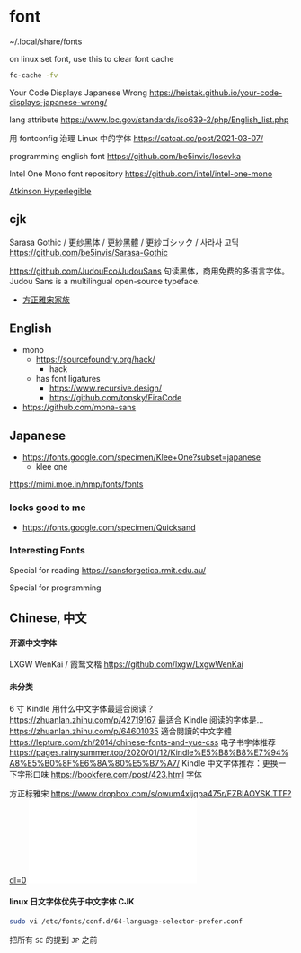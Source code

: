 # font

~/.local/share/fonts

on linux set font, use this to clear font cache

```bash
fc-cache -fv
```

Your Code Displays Japanese Wrong
https://heistak.github.io/your-code-displays-japanese-wrong/

lang attribute
https://www.loc.gov/standards/iso639-2/php/English_list.php

用 fontconfig 治理 Linux 中的字体
https://catcat.cc/post/2021-03-07/

programming english font
https://github.com/be5invis/Iosevka

Intel One Mono font repository
https://github.com/intel/intel-one-mono

[Atkinson Hyperlegible ](https://www.brailleinstitute.org/freefont/#download)

## cjk

Sarasa Gothic / 更纱黑体 / 更紗黑體 / 更紗ゴシック / 사라사 고딕
https://github.com/be5invis/Sarasa-Gothic

https://github.com/JudouEco/JudouSans
句读黑体，商用免费的多语言字体。Judou Sans is a multilingual open-source typeface.

- [方正雅宋家族](https://www.foundertype.com/index.php/FontInfo/index/id/193)

## English

- mono
  - https://sourcefoundry.org/hack/
    - hack
  - has font ligatures
    - <https://www.recursive.design/>
    - <https://github.com/tonsky/FiraCode>
- https://github.com/mona-sans

## Japanese

- https://fonts.google.com/specimen/Klee+One?subset=japanese
  - klee one

https://mimi.moe.in/nmp/fonts/fonts

### looks good to me

- https://fonts.google.com/specimen/Quicksand

### Interesting Fonts

Special for reading
https://sansforgetica.rmit.edu.au/

Special for programming

## Chinese, 中文

#### 开源中文字体

LXGW WenKai / 霞鹜文楷
https://github.com/lxgw/LxgwWenKai

#### 未分类

6 寸 Kindle 用什么中文字体最适合阅读？
https://zhuanlan.zhihu.com/p/42719167
最适合 Kindle 阅读的字体是…
https://zhuanlan.zhihu.com/p/64601035
適合閱讀的中文字體
https://lepture.com/zh/2014/chinese-fonts-and-yue-css
电子书字体推荐
https://pages.rainysummer.top/2020/01/12/Kindle%E5%B8%B8%E7%94%A8%E5%B0%8F%E6%8A%80%E5%B7%A7/
Kindle 中文字体推荐：更换一下字形口味
https://bookfere.com/post/423.html
字体

方正标雅宋
https://www.dropbox.com/s/owum4xijqpa475r/FZBIAOYSK.TTF?dl=0
![](./assets/FZBIAOYSK.TTF)

#### linux 日文字体优先于中文字体 CJK

```sh
sudo vi /etc/fonts/conf.d/64-language-selector-prefer.conf
```

把所有 `SC` 的提到 `JP` 之前
